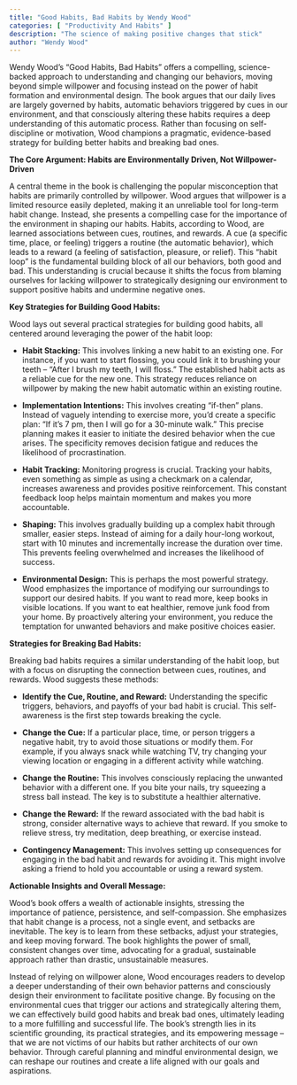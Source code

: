 ```yaml
---
title: "Good Habits, Bad Habits by Wendy Wood"
categories: [ "Productivity And Habits" ]
description: "The science of making positive changes that stick"
author: "Wendy Wood"
---
```

Wendy Wood's "Good Habits, Bad Habits" offers a compelling, science-backed approach to understanding and changing our behaviors, moving beyond simple willpower and focusing instead on the power of habit formation and environmental design.  The book argues that our daily lives are largely governed by habits, automatic behaviors triggered by cues in our environment, and that consciously altering these habits requires a deep understanding of this automatic process.  Rather than focusing on self-discipline or motivation, Wood champions a pragmatic, evidence-based strategy for building better habits and breaking bad ones.

**The Core Argument: Habits are Environmentally Driven, Not Willpower-Driven**

A central theme in the book is challenging the popular misconception that habits are primarily controlled by willpower.  Wood argues that willpower is a limited resource easily depleted, making it an unreliable tool for long-term habit change. Instead, she presents a compelling case for the importance of the environment in shaping our habits.  Habits, according to Wood, are learned associations between cues, routines, and rewards.  A cue (a specific time, place, or feeling) triggers a routine (the automatic behavior), which leads to a reward (a feeling of satisfaction, pleasure, or relief).  This "habit loop" is the fundamental building block of all our behaviors, both good and bad.  This understanding is crucial because it shifts the focus from blaming ourselves for lacking willpower to strategically designing our environment to support positive habits and undermine negative ones.

**Key Strategies for Building Good Habits:**

Wood lays out several practical strategies for building good habits, all centered around leveraging the power of the habit loop:

* **Habit Stacking:**  This involves linking a new habit to an existing one. For instance, if you want to start flossing, you could link it to brushing your teeth – "After I brush my teeth, I will floss."  The established habit acts as a reliable cue for the new one. This strategy reduces reliance on willpower by making the new habit automatic within an existing routine.

* **Implementation Intentions:** This involves creating "if-then" plans. Instead of vaguely intending to exercise more, you'd create a specific plan: "If it's 7 pm, then I will go for a 30-minute walk." This precise planning makes it easier to initiate the desired behavior when the cue arises.  The specificity removes decision fatigue and reduces the likelihood of procrastination.

* **Habit Tracking:**  Monitoring progress is crucial.  Tracking your habits, even something as simple as using a checkmark on a calendar, increases awareness and provides positive reinforcement. This constant feedback loop helps maintain momentum and makes you more accountable.

* **Shaping:** This involves gradually building up a complex habit through smaller, easier steps. Instead of aiming for a daily hour-long workout, start with 10 minutes and incrementally increase the duration over time. This prevents feeling overwhelmed and increases the likelihood of success.

* **Environmental Design:**  This is perhaps the most powerful strategy.  Wood emphasizes the importance of modifying our surroundings to support our desired habits.  If you want to read more, keep books in visible locations.  If you want to eat healthier, remove junk food from your home.  By proactively altering your environment, you reduce the temptation for unwanted behaviors and make positive choices easier.

**Strategies for Breaking Bad Habits:**

Breaking bad habits requires a similar understanding of the habit loop, but with a focus on disrupting the connection between cues, routines, and rewards.  Wood suggests these methods:

* **Identify the Cue, Routine, and Reward:** Understanding the specific triggers, behaviors, and payoffs of your bad habit is crucial. This self-awareness is the first step towards breaking the cycle.

* **Change the Cue:**  If a particular place, time, or person triggers a negative habit, try to avoid those situations or modify them.  For example, if you always snack while watching TV, try changing your viewing location or engaging in a different activity while watching.

* **Change the Routine:**  This involves consciously replacing the unwanted behavior with a different one.  If you bite your nails, try squeezing a stress ball instead.  The key is to substitute a healthier alternative.

* **Change the Reward:**  If the reward associated with the bad habit is strong, consider alternative ways to achieve that reward.  If you smoke to relieve stress, try meditation, deep breathing, or exercise instead.

* **Contingency Management:**  This involves setting up consequences for engaging in the bad habit and rewards for avoiding it. This might involve asking a friend to hold you accountable or using a reward system.

**Actionable Insights and Overall Message:**

Wood's book offers a wealth of actionable insights, stressing the importance of patience, persistence, and self-compassion.  She emphasizes that habit change is a process, not a single event, and setbacks are inevitable. The key is to learn from these setbacks, adjust your strategies, and keep moving forward.  The book highlights the power of small, consistent changes over time, advocating for a gradual, sustainable approach rather than drastic, unsustainable measures.

Instead of relying on willpower alone, Wood encourages readers to develop a deeper understanding of their own behavior patterns and consciously design their environment to facilitate positive change.  By focusing on the environmental cues that trigger our actions and strategically altering them, we can effectively build good habits and break bad ones, ultimately leading to a more fulfilling and successful life.  The book’s strength lies in its scientific grounding, its practical strategies, and its empowering message – that we are not victims of our habits but rather architects of our own behavior. Through careful planning and mindful environmental design, we can reshape our routines and create a life aligned with our goals and aspirations.

